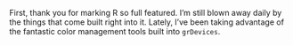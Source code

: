 
First, thank you for marking R so full featured.  I'm still blown away daily by
the things that come built right into it.  Lately, I've been taking advantage of
the fantastic color management tools built into `grDevices`.



